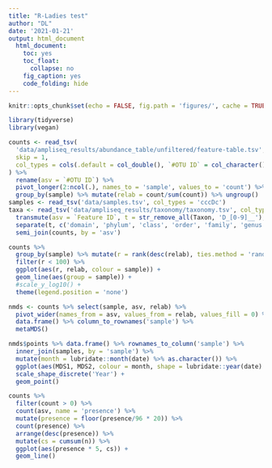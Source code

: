 ```yaml
---
title: "R-Ladies test"
author: "DL"
date: '2021-01-21'
output: html_document
  html_document:
    toc: yes
    toc_float:
      collapse: no
    fig_caption: yes
    code_folding: hide
---
```


```r
knitr::opts_chunk$set(echo = FALSE, fig.path = 'figures/', cache = TRUE)
```

```r
library(tidyverse)
library(vegan)
```

```r
counts <- read_tsv(
  'data/ampliseq_results/abundance_table/unfiltered/feature-table.tsv',
  skip = 1,
  col_types = cols(.default = col_double(), `#OTU ID` = col_character())
) %>%
  rename(asv = `#OTU ID`) %>%
  pivot_longer(2:ncol(.), names_to = 'sample', values_to = 'count') %>%
  group_by(sample) %>% mutate(relab = count/sum(count)) %>% ungroup()
samples <- read_tsv('data/samples.tsv', col_types = 'cccDc')
taxa <- read_tsv('data/ampliseq_results/taxonomy/taxonomy.tsv', col_types = 'ccd') %>%
  transmute(asv = `Feature ID`, t = str_remove_all(Taxon, 'D_[0-9]__'), confidence = Confidence) %>%
  separate(t, c('domain', 'phylum', 'class', 'order', 'family', 'genus', 'species'), sep = ';', fill = 'right') %>%
  semi_join(counts, by = 'asv')
```

```r
counts %>%
  group_by(sample) %>% mutate(r = rank(desc(relab), ties.method = 'random')) %>%
  filter(r < 100) %>%
  ggplot(aes(r, relab, colour = sample)) +
  geom_line(aes(group = sample)) +
  #scale_y_log10() +
  theme(legend.position = 'none')
```

```r
nmds <- counts %>% select(sample, asv, relab) %>%
  pivot_wider(names_from = asv, values_from = relab, values_fill = 0) %>%
  data.frame() %>% column_to_rownames('sample') %>%
  metaMDS()
```

```r
nmds$points %>% data.frame() %>% rownames_to_column('sample') %>%
  inner_join(samples, by = 'sample') %>%
  mutate(month = lubridate::month(date) %>% as.character()) %>%
  ggplot(aes(MDS1, MDS2, colour = month, shape = lubridate::year(date) %>% as.character())) +
  scale_shape_discrete('Year') +
  geom_point()
```

```r
counts %>%
  filter(count > 0) %>%
  count(asv, name = 'presence') %>%
  mutate(presence = floor(presence/96 * 20)) %>%
  count(presence) %>%
  arrange(desc(presence)) %>%
  mutate(cs = cumsum(n)) %>%
  ggplot(aes(presence * 5, cs)) +
  geom_line()
```

